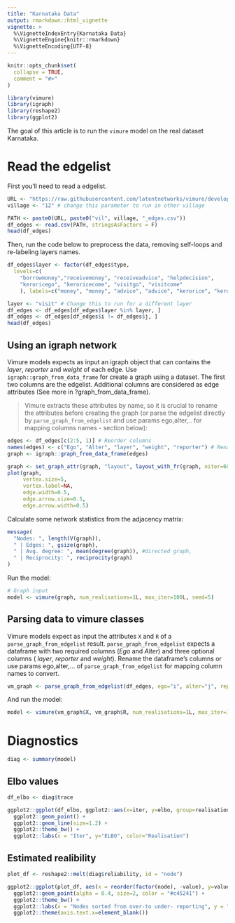 ```yaml
---
title: "Karnataka Data"
output: rmarkdown::html_vignette
vignette: >
  %\VignetteIndexEntry{Karnataka Data}
  %\VignetteEngine{knitr::rmarkdown}
  %\VignetteEncoding{UTF-8}
---
```


```r
knitr::opts_chunk$set(
  collapse = TRUE,
  comment = "#>"
)
```

```r
library(vimure)
library(igraph)
library(reshape2)
library(ggplot2)
```

The goal of this article is to run the `vimure` model on the real dataset Karnataka.

# Read the edgelist

First you'll need to read a edgelist.

```r
URL <- "https://raw.githubusercontent.com/latentnetworks/vimure/develop/data/input/india_microfinance/formatted/"
village <- "12" # change this parameter to run in other village

PATH <- paste0(URL, paste0("vil", village, "_edges.csv"))
df_edges <- read.csv(PATH, stringsAsFactors = F)
head(df_edges)
```
Then, run the code below to preprocess the data, removing self-loops and re-labeling layers names.

```r
df_edges$layer <- factor(df_edges$type, 
  levels=c(
    "borrowmoney","receivemoney", "receiveadvice", "helpdecision",
    "keroricego", "keroricecome", "visitgo", "visitcome"
    ), labels=c("money", "money", "advice", "advice", "kerorice", "kerorice", "visit", "visit"))

layer <- "visit" # Change this to run for a different layer
df_edges <- df_edges[df_edges$layer %in% layer, ]
df_edges <- df_edges[df_edges$i != df_edges$j, ]
head(df_edges)
```

## Using an igraph network

Vimure models expects as input an igraph object that can contains the _layer_, _reporter_ and _weight_ of each edge. 
Use `igraph::graph_from_data_frame` for create a graph using a dataset. The first two columns are the edgelist. Additional columns are considered as edge attributes (See more in ?graph_from_data_frame).

> Vimure extracts these attributes by name, so it is crucial to rename the attributes before creating the graph (or parse the edgelist directly by `parse_graph_from_edgelist` and use params ego,alter,.. for mapping columns names - section below):

```r
edges <- df_edges[c(2:5, 1)] # Reorder columns
names(edges) <- c("Ego", "Alter", "layer", "weight", "reporter") # Rename
graph <- igraph::graph_from_data_frame(edges)

graph <- set_graph_attr(graph, "layout", layout_with_fr(graph, niter=600))
plot(graph,
     vertex.size=5,
     vertex.label=NA,
     edge.width=0.5,
     edge.arrow.size=0.5, 
     edge.arrow.width=0.5)
```

Calculate some network statistics from the adjacency matrix:

```r
message(
  "Nodes: ", length(V(graph)),
  " | Edges: ", gsize(graph),
  " | Avg. degree: ", mean(degree(graph)), #directed graph,
  " | Reciprocity: ", reciprocity(graph)
)
```

Run the model:

```r
# Graph input
model <- vimure(graph, num_realisations=1L, max_iter=100L, seed=5)
```


## Parsing data to vimure classes
 
Vimure models expect as input the attributes `X` and `R` of a `parse_graph_from_edgelist` result. 
`parse_graph_from_edgelist` expects a dataframe with two required columns (_Ego_ and _Alter_) and three optional columns ( _layer_, _reporter_ and _weight_). Rename the dataframe's columns or use params ego,alter,... of `parse_graph_from_edgelist` for mapping column names to convert.

```r
vm_graph <- parse_graph_from_edgelist(df_edges, ego="i", alter="j", reporter="respondent")
```

And run the model:
```r
model <- vimure(vm_graph$X, vm_graph$R, num_realisations=1L, max_iter=100L)
```

# Diagnostics

```r
diag <- summary(model)
```

## Elbo values

```r
df_elbo <- diag$trace

ggplot2::ggplot(df_elbo, ggplot2::aes(x=iter, y=elbo, group=realisation, color=factor(realisation))) +
  ggplot2::geom_point() +
  ggplot2::geom_line(size=1.2) +
  ggplot2::theme_bw() +
  ggplot2::labs(x = "Iter", y="ELBO", color="Realisation")
```

## Estimated realibility

```r
plot_df <- reshape2::melt(diag$reliability, id = "node")

ggplot2::ggplot(plot_df, aes(x = reorder(factor(node), -value), y=value)) +
  ggplot2::geom_point(alpha = 0.4, size=2, color = "#c45241") +
  ggplot2::theme_bw() +
  ggplot2::labs(x = "Nodes sorted from over-to under- reporting", y = "Realibility values") +
  ggplot2::theme(axis.text.x=element_blank())
```
